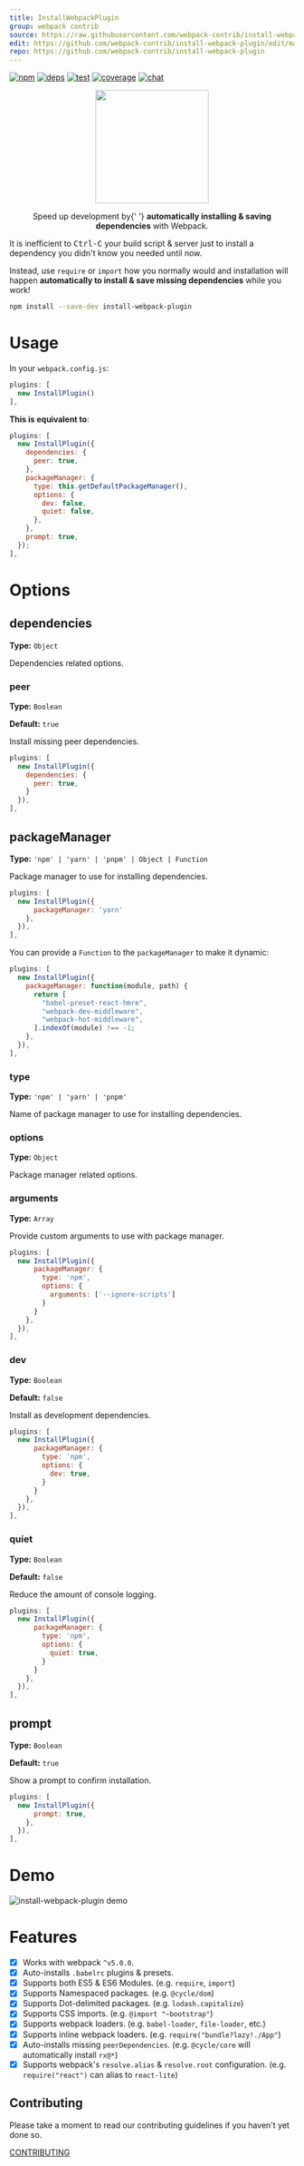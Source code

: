 ```yaml
---
title: InstallWebpackPlugin
group: webpack contrib
source: https://raw.githubusercontent.com/webpack-contrib/install-webpack-plugin/master/README.md
edit: https://github.com/webpack-contrib/install-webpack-plugin/edit/master/README.md
repo: https://github.com/webpack-contrib/install-webpack-plugin
---
```


[![npm][npm]][npm-url]
[![deps][deps]][deps-url]
[![test][test]][test-url]
[![coverage][cover]][cover-url]
[![chat][chat]][chat-url]

<div align="center">
  <a href="https://github.com/webpack/webpack">
    <img
      width="200"
      height="200"
      vspace=""
      hspace="25"
      src="https://cdn.rawgit.com/webpack/media/e7485eb2/logo/icon.svg"
    />
  </a>

  <p>
    Speed up development by{' '}
    <b>automatically installing & saving dependencies</b> with Webpack.
  </p>
</div>

It is inefficient to <kbd>Ctrl-C</kbd> your
build script & server just to install
a dependency you didn't know you needed until now.

Instead, use `require` or `import` how you normally would and installation
will happen **automatically to install & save missing dependencies** while you work!

```bash
npm install --save-dev install-webpack-plugin
```

# Usage

In your `webpack.config.js`:

```js
plugins: [
  new InstallPlugin()
],
```

**This is equivalent to**:

```js
plugins: [
  new InstallPlugin({
    dependencies: {
      peer: true,
    },
    packageManager: {
      type: this.getDefaultPackageManager(),
      options: {
        dev: false,
        quiet: false,
      },
    },
    prompt: true,
  });
],
```

# Options

## dependencies

**Type:** `Object`

Dependencies related options.

### peer

**Type:** `Boolean`

**Default:** `true`

Install missing peer dependencies.

```js
plugins: [
  new InstallPlugin({
    dependencies: {
      peer: true,
    }
  }),
],
```

## packageManager

**Type:** `'npm' | 'yarn' | 'pnpm' | Object | Function`

Package manager to use for installing dependencies.

```js
plugins: [
  new InstallPlugin({
      packageManager: 'yarn'
    },
  }),
],
```

You can provide a `Function` to the `packageManager` to make it dynamic:

```js
plugins: [
  new InstallPlugin({
    packageManager: function(module, path) {
      return [
        "babel-preset-react-hmre",
        "webpack-dev-middleware",
        "webpack-hot-middleware",
      ].indexOf(module) !== -1;
    },
  }),
],
```

### type

**Type:** `'npm' | 'yarn' | 'pnpm'`

Name of package manager to use for installing dependencies.

### options

**Type:** `Object`

Package manager related options.

### arguments

**Type:** `Array`

Provide custom arguments to use with package manager.

```js
plugins: [
  new InstallPlugin({
      packageManager: {
        type: 'npm',
        options: {
          arguments: ['--ignore-scripts']
        }
      }
    },
  }),
],
```

### dev

**Type:** `Boolean`

**Default:** `false`

Install as development dependencies.

```js
plugins: [
  new InstallPlugin({
      packageManager: {
        type: 'npm',
        options: {
          dev: true,
        }
      }
    },
  }),
],
```

### quiet

**Type:** `Boolean`

**Default:** `false`

Reduce the amount of console logging.

```js
plugins: [
  new InstallPlugin({
      packageManager: {
        type: 'npm',
        options: {
          quiet: true,
        }
      }
    },
  }),
],
```

## prompt

**Type:** `Boolean`

**Default:** `true`

Show a prompt to confirm installation.

```js
plugins: [
  new InstallPlugin({
      prompt: true,
    },
  }),
],
```

# Demo

![install-webpack-plugin demo](https://cloud.githubusercontent.com/assets/15182/12540538/6a4e8f1a-c2d0-11e5-97ee-4ddaf6892645.gif)

# Features

- [x] Works with webpack `^v5.0.0`.
- [x] Auto-installs `.babelrc` plugins & presets.
- [x] Supports both ES5 & ES6 Modules.
      (e.g. `require`, `import`)
- [x] Supports Namespaced packages.
      (e.g. `@cycle/dom`)
- [x] Supports Dot-delimited packages.
      (e.g. `lodash.capitalize`)
- [x] Supports CSS imports.
      (e.g. `@import "~bootstrap"`)
- [x] Supports webpack loaders.
      (e.g. `babel-loader`, `file-loader`, etc.)
- [x] Supports inline webpack loaders.
      (e.g. `require("bundle?lazy!./App"`)
- [x] Auto-installs missing `peerDependencies`.
      (e.g. `@cycle/core` will automatically install `rx@*`)
- [x] Supports webpack's `resolve.alias` & `resolve.root` configuration.
      (e.g. `require("react")` can alias to `react-lite`)

## Contributing

Please take a moment to read our contributing guidelines if you haven't yet done so.

[CONTRIBUTING](https://github.com/webpack-contrib/install-webpack-plugin/blob/master/.github/CONTRIBUTING.md)

[npm]: https://img.shields.io/npm/v/install-webpack-plugin.svg
[npm-url]: https://npmjs.com/package/install-webpack-plugin
[deps]: https://david-dm.org/webpack-contrib/install-webpack-plugin.svg
[deps-url]: https://david-dm.org/webpack-contrib/install-webpack-plugin
[chat]: https://img.shields.io/badge/gitter-webpack%2Fwebpack-brightgreen.svg
[chat-url]: https://gitter.im/webpack/webpack
[test]: https://travis-ci.org/webpack-contrib/install-webpack-plugin.svg?branch=master
[test-url]: https://travis-ci.org/webpack-contrib/install-webpack-plugin
[cover]: https://codecov.io/gh/webpack-contrib/install-webpack-plugin/branch/master/graph/badge.svg
[cover-url]: https://codecov.io/gh/webpack-contrib/install-webpack-plugin
